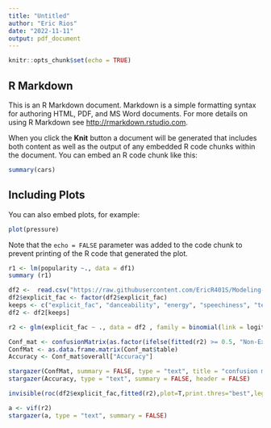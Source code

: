 ```yaml
---
title: "Untitled"
author: "Eric Rios"
date: "2022-11-11"
output: pdf_document
---
```


```r
knitr::opts_chunk$set(echo = TRUE)
```

## R Markdown

This is an R Markdown document. Markdown is a simple formatting syntax for authoring HTML, PDF, and MS Word documents. For more details on using R Markdown see <http://rmarkdown.rstudio.com>.

When you click the **Knit** button a document will be generated that includes both content as well as the output of any embedded R code chunks within the document. You can embed an R code chunk like this:

```r
summary(cars)
```

## Including Plots

You can also embed plots, for example:

```r
plot(pressure)
```

Note that the `echo = FALSE` parameter was added to the code chunk to prevent printing of the R code that generated the plot.



```r
r1 <- lm(popularity ~., data = df1)
summary (r1)

```
```r
df2 <-  read.csv("https://raw.githubusercontent.com/EricR401S/Modeling-Trends-for-Spotify-Songs/part2/archive/rq2.csv")
df2$explicit_fac <- factor(df2$explicit_fac)
keeps <- c("explicit_fac", "danceability", "energy", "speechiness", "tempo")
df2 <- df2[keeps]
```

```r
r2 <- glm(explicit_fac ~ ., data = df2 , family = binomial(link = logit))

Conf_mat <- confusionMatrix(as.factor(ifelse(fitted(r2) >= 0.5, "Non-Explicit", "Explicit")), df2$explicit_fac, positive = "Explicit")
ConfMat <- as.data.frame.matrix(Conf_mat$table)
Accuracy <- Conf_mat$overall["Accuracy"]

stargazer(ConfMat, summary = FALSE, type = "text", title = "confusion matrix", header = FALSE)
stargazer(Accuracy, type = "text", summary = FALSE, header = FALSE) 

invisible(roc(df2$explicit_fac,fitted(r2),plot=T,print.thres="best",legacy.axes=T, print.auc =T,col="red3"))
```
```r
a <- vif(r2) 
stargazer(a, type = "text", summary = FALSE)
```


